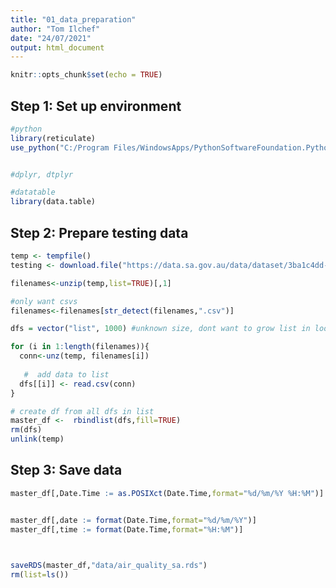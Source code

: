 ```yaml
---
title: "01_data_preparation"
author: "Tom Ilchef"
date: "24/07/2021"
output: html_document
---
```


```r
knitr::opts_chunk$set(echo = TRUE)
```


## Step 1: Set up environment
```r
#python
library(reticulate)
use_python("C:/Program Files/WindowsApps/PythonSoftwareFoundation.Python.3.9_3.9.1776.0_x64__qbz5n2kfra8p0")


#dplyr, dtplyr

#datatable
library(data.table)


```

## Step 2: Prepare testing data
```r

temp <- tempfile()
testing <- download.file("https://data.sa.gov.au/data/dataset/3ba1c4dd-e52f-4c28-858a-21284c3ee458/resource/c78fc6da-baa4-47cc-b4df-a97f452bbf9a/download/ken01_p.zip",temp)

filenames<-unzip(temp,list=TRUE)[,1]

#only want csvs
filenames<-filenames[str_detect(filenames,".csv")] 

dfs = vector("list", 1000) #unknown size, dont want to grow list in loop.

for (i in 1:length(filenames)){
  conn<-unz(temp, filenames[i])
  
   #  add data to list
  dfs[[i]] <- read.csv(conn)
}

# create df from all dfs in list
master_df <-  rbindlist(dfs,fill=TRUE)
rm(dfs)
unlink(temp)

```

## Step 3: Save data 
```r


master_df[,Date.Time := as.POSIXct(Date.Time,format="%d/%m/%Y %H:%M")]


master_df[,date := format(Date.Time,format="%d/%m/%Y")]
master_df[,time := format(Date.Time,format="%H:%M")]


        
saveRDS(master_df,"data/air_quality_sa.rds")
rm(list=ls())
```
